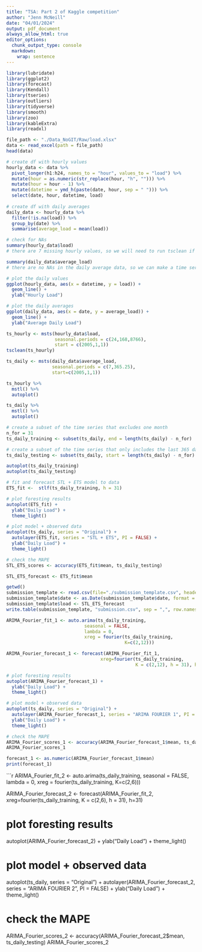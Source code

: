 ```yaml
---
title: "TSA: Part 2 of Kaggle competition"
author: "Jenn McNeill"
date: "04/01/2024"
output: pdf_document
always_allow_html: true
editor_options: 
  chunk_output_type: console
  markdown: 
    wrap: sentence
---
```


```r
library(lubridate)
library(ggplot2)
library(forecast)
library(Kendall)
library(tseries)
library(outliers)
library(tidyverse)
library(smooth)
library(zoo)
library(kableExtra)
library(readxl)
```

```r

file_path <- "./Data_NoGIT/Raw/load.xlsx"
data <- read_excel(path = file_path)
head(data)

``` 

```r

# create df with hourly values
hourly_data <- data %>%
  pivot_longer(h1:h24, names_to = "hour", values_to = "load") %>%
  mutate(hour = as.numeric(str_replace(hour, "h", ""))) %>%
  mutate(hour = hour - 1) %>%
  mutate(datetime = ymd_h(paste(date, hour, sep = " "))) %>%
  select(date, hour, datetime, load) 
  
# create df with daily averages
daily_data <- hourly_data %>%
  filter(!is.na(load)) %>%
  group_by(date) %>%
  summarise(average_load = mean(load))

# check for NAs
summary(hourly_data$load)
# there are 7 missing hourly values, so we will need to run tsclean if we are using hourly data to make a time series

summary(daily_data$average_load)
# there are no NAs in the daily average data, so we can make a time series without running the tsclean function

# plot the daily values
ggplot(hourly_data, aes(x = datetime, y = load)) +
  geom_line() +
  ylab("Hourly Load")

# plot the daily averages
ggplot(daily_data, aes(x = date, y = average_load)) +
  geom_line() +
  ylab("Average Daily Load")

```


```r

ts_hourly <- msts(hourly_data$load, 
                  seasonal.periods = c(24,168,8766), 
                  start = c(2005,1,1)) 
tsclean(ts_hourly)

ts_daily <- msts(daily_data$average_load, 
                 seasonal.periods = c(7,365.25),
                 start=c(2005,1,1))
```

```r

ts_hourly %>% 
  mstl() %>%
  autoplot()

ts_daily %>% 
  mstl() %>%
  autoplot()

```

```r

# create a subset of the time series that excludes one month
n_for = 31
ts_daily_training <- subset(ts_daily, end = length(ts_daily) - n_for)

# create a subset of the time series that only includes the last 365 days
ts_daily_testing <- subset(ts_daily, start = length(ts_daily) - n_for)

autoplot(ts_daily_training)
autoplot(ts_daily_testing)
```

```r

# fit and forecast STL + ETS model to data
ETS_fit <-  stlf(ts_daily_training, h = 31)

# plot foresting results
autoplot(ETS_fit) + 
  ylab("Daily Load") + 
  theme_light()

# plot model + observed data
autoplot(ts_daily, series = "Original") +
  autolayer(ETS_fit, series = "STL + ETS", PI = FALSE) +
  ylab("Daily Load") +
  theme_light()

# check the MAPE
STL_ETS_scores <- accuracy(ETS_fit$mean, ts_daily_testing)

STL_ETS_forecast <- ETS_fit$mean

getwd()
submission_template <- read.csv(file="./submission_template.csv", header=TRUE)
submission_template$date <- as.Date(submission_template$date, format = "%m/%d/%y")
submission_template$load <- STL_ETS_forecast
write.table(submission_template, "submission.csv", sep = ",", row.names = FALSE, quote = FALSE)

```

```r

ARIMA_Fourier_fit_1 <- auto.arima(ts_daily_training, 
                             seasonal = FALSE, 
                             lambda = 0,
                             xreg = fourier(ts_daily_training, 
                                            K=c(2,12)))

ARIMA_Fourier_forecast_1 <- forecast(ARIMA_Fourier_fit_1,
                                   xreg=fourier(ts_daily_training,
                                                K = c(2,12), h = 31), h=31) 

# plot foresting results
autoplot(ARIMA_Fourier_forecast_1) + 
  ylab("Daily Load") + 
  theme_light()

# plot model + observed data
autoplot(ts_daily, series = "Original") +
  autolayer(ARIMA_Fourier_forecast_1, series = "ARIMA FOURIER 1", PI = FALSE) +
  ylab("Daily Load") +
  theme_light()

# check the MAPE
ARIMA_Fourier_scores_1 <- accuracy(ARIMA_Fourier_forecast_1$mean, ts_daily_testing)
ARIMA_Fourier_scores_1

forecast_1 <- as.numeric(ARIMA_Fourier_forecast_1$mean)
print(forecast_1)

```


```r

ARIMA_Fourier_fit_2 <- auto.arima(ts_daily_training, 
                             seasonal = FALSE, 
                             lambda = 0,
                             xreg = fourier(ts_daily_training, 
                                            K=c(2,6)))

ARIMA_Fourier_forecast_2 <- forecast(ARIMA_Fourier_fit_2,
                                   xreg=fourier(ts_daily_training,
                                                K = c(2,6), h = 31), h=31) 

# plot foresting results
autoplot(ARIMA_Fourier_forecast_2) + 
  ylab("Daily Load") + 
  theme_light()

# plot model + observed data
autoplot(ts_daily, series = "Original") +
  autolayer(ARIMA_Fourier_forecast_2, series = "ARIMA FOURIER 2", PI = FALSE) +
  ylab("Daily Load") +
  theme_light()

# check the MAPE
ARIMA_Fourier_scores_2 <- accuracy(ARIMA_Fourier_forecast_2$mean, ts_daily_testing)
ARIMA_Fourier_scores_2

